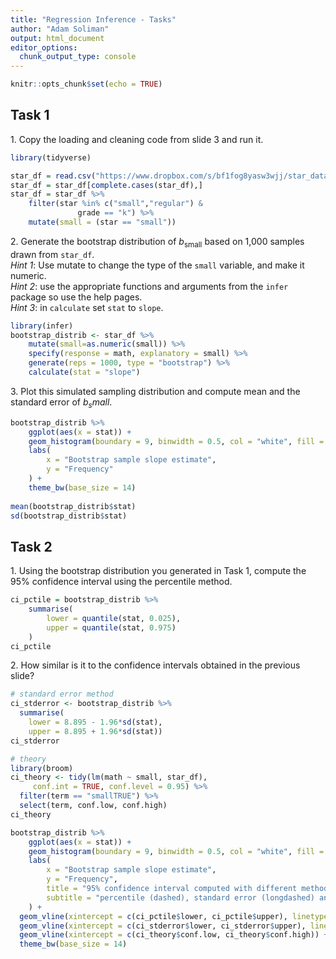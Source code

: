 ```yaml
---
title: "Regression Inference - Tasks"
author: "Adam Soliman"
output: html_document
editor_options: 
  chunk_output_type: console
---
```


```r
knitr::opts_chunk$set(echo = TRUE)
```

## Task 1

1\. Copy the loading and cleaning code from slide 3 and run it.

```r
library(tidyverse)

star_df = read.csv("https://www.dropbox.com/s/bf1fog8yasw3wjj/star_data.csv?dl=1")
star_df = star_df[complete.cases(star_df),]
star_df = star_df %>%
    filter(star %in% c("small","regular") &
               grade == "k") %>% 
    mutate(small = (star == "small"))
```

2\. Generate the bootstrap distribution of $b_\textrm{small}$ based on 1,000 samples drawn from `star_df`.  
*Hint 1*: Use mutate to change the type of the `small` variable, and make it numeric.  
*Hint 2*: use the appropriate functions and arguments from the `infer` package so use the help pages.  
*Hint 3*: in `calculate` set `stat` to `slope`.

```r
library(infer)
bootstrap_distrib <- star_df %>% 
    mutate(small=as.numeric(small)) %>% 
    specify(response = math, explanatory = small) %>%
    generate(reps = 1000, type = "bootstrap") %>%
    calculate(stat = "slope")
```

3\. Plot this simulated sampling distribution and compute mean and the standard error of $b_small$.

```r
bootstrap_distrib %>%
    ggplot(aes(x = stat)) +
    geom_histogram(boundary = 9, binwidth = 0.5, col = "white", fill = "#d90502") +
    labs(
        x = "Bootstrap sample slope estimate",
        y = "Frequency"
    ) +
    theme_bw(base_size = 14)
    
mean(bootstrap_distrib$stat)
sd(bootstrap_distrib$stat)
```


## Task 2

1\. Using the bootstrap distribution you generated in Task 1, compute the 95% confidence interval using the percentile method.

```r
ci_pctile = bootstrap_distrib %>%
    summarise(
        lower = quantile(stat, 0.025),
        upper = quantile(stat, 0.975)
    )
ci_pctile
```

2\. How similar is it to the confidence intervals obtained in the previous slide?

```r
# standard error method
ci_stderror <- bootstrap_distrib %>%
  summarise(
    lower = 8.895 - 1.96*sd(stat),
    upper = 8.895 + 1.96*sd(stat))
ci_stderror

# theory
library(broom)
ci_theory <- tidy(lm(math ~ small, star_df),
     conf.int = TRUE, conf.level = 0.95) %>%
  filter(term == "smallTRUE") %>%
  select(term, conf.low, conf.high)
ci_theory

bootstrap_distrib %>%
    ggplot(aes(x = stat)) +
    geom_histogram(boundary = 9, binwidth = 0.5, col = "white", fill = "#d90502") +
    labs(
        x = "Bootstrap sample slope estimate",
        y = "Frequency",
        title = "95% confidence interval computed with different methods",
        subtitle = "percentile (dashed), standard error (longdashed) and theory (solid)"
    ) +
  geom_vline(xintercept = c(ci_pctile$lower, ci_pctile$upper), linetype = "dashed", show.legend = TRUE) +
  geom_vline(xintercept = c(ci_stderror$lower, ci_stderror$upper), linetype = "longdash", show.legend = TRUE) +
  geom_vline(xintercept = c(ci_theory$conf.low, ci_theory$conf.high)) +
  theme_bw(base_size = 14)
```

